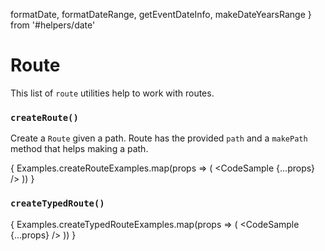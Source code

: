   formatDate,
  formatDateRange,
  getEventDateInfo,
  makeDateYearsRange
} from '#helpers/date'

# Route

This list of `route` utilities help to work with routes.
<br />

### `createRoute()`

Create a `Route` given a path. Route has the provided `path` and a `makePath` method that helps making a path.

{
  Examples.createRouteExamples.map(props => (
    <CodeSample {...props} />
  ))
}


### `createTypedRoute()`

{
  Examples.createTypedRouteExamples.map(props => (
    <CodeSample {...props} />
  ))
}
